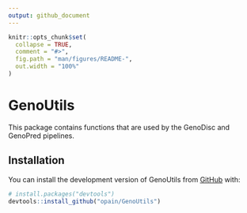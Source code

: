 ```yaml
---
output: github_document
---
```


<!-- README.md is generated from README.Rmd. Please edit that file -->

```r
knitr::opts_chunk$set(
  collapse = TRUE,
  comment = "#>",
  fig.path = "man/figures/README-",
  out.width = "100%"
)
```

# GenoUtils

<!-- badges: start -->
<!-- badges: end -->

This package contains functions that are used by the GenoDisc and GenoPred pipelines.

## Installation

You can install the development version of GenoUtils from [GitHub](https://github.com/) with:

``` r
# install.packages("devtools")
devtools::install_github("opain/GenoUtils")
```

